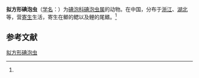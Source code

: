 {{Speciesbox
| name = 拟方形碘泡虫
| status = 
| status_system = 
| image = 
| genus = Myxobolus
| species = pseudosquarae
| authority = (Chen, 1998)<ref name='id9461'>{{cite web| url =http://www.bioinfo.cn/db05/BjdwSpecies.php?action=view&id=9461| title =拟方形碘泡虫| work =《中国动物物种编目数据库》| publisher =中国科学院微生物研究所| author =中国科学院动物研究所| accessdate =2009-04-16| deadurl =yes| archiveurl =https://web.archive.org/web/20160305072811/http://www.bioinfo.cn/db05/BjdwSpecies.php?action=view&id=9461| archivedate =2016-03-05}}</ref>
}}

'''拟方形碘泡虫'''（[[学名|学名]]：{{lang|la|''Myxobolus pseudosquarae''}}）为[[碘泡科|碘泡科]][[碘泡虫属|碘泡虫属]]的动物。在中国，分布于[[浙江|浙江]]、[[湖北|湖北]]等，营[[寄生|寄生]]生活，寄生在鲫的鳃以及鲤的尾鳍。<ref name='id9461'/>

== 参考文献 ==
{{reflist}}

{{Wikispecies|Myxobolus pseudosquarae}}

[[Category:碘泡虫属|拟方形碘泡虫]]


{{Cnidarian-stub}}